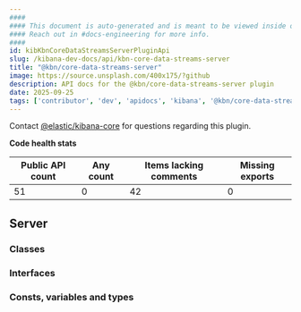 ```yaml
---
####
#### This document is auto-generated and is meant to be viewed inside our experimental, new docs system.
#### Reach out in #docs-engineering for more info.
####
id: kibKbnCoreDataStreamsServerPluginApi
slug: /kibana-dev-docs/api/kbn-core-data-streams-server
title: "@kbn/core-data-streams-server"
image: https://source.unsplash.com/400x175/?github
description: API docs for the @kbn/core-data-streams-server plugin
date: 2025-09-25
tags: ['contributor', 'dev', 'apidocs', 'kibana', '@kbn/core-data-streams-server']
---
```




Contact [@elastic/kibana-core](https://github.com/orgs/elastic/teams/kibana-core) for questions regarding this plugin.

**Code health stats**

| Public API count  | Any count | Items lacking comments | Missing exports |
|-------------------|-----------|------------------------|-----------------|
| 51 | 0 | 42 | 0 |

## Server

### Classes
<DocDefinitionList data={kbnCoreDataStreamsServerObj.server.classes}/>

### Interfaces
<DocDefinitionList data={kbnCoreDataStreamsServerObj.server.interfaces}/>

### Consts, variables and types
<DocDefinitionList data={kbnCoreDataStreamsServerObj.server.misc}/>

